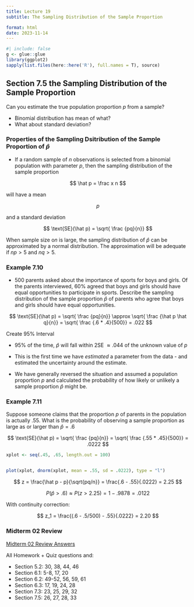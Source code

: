 ```yaml
---
title: Lecture 19
subtitle: The Sampling Distribution of the Sample Proportion

format: html
date: 2023-11-14
---
```


```r
#| include: false
g <- glue::glue
library(ggplot2)
sapply(list.files(here::here('R'), full.names = T), source)
```

## Section 7.5 the Sampling Distribution of the Sample Proportion

Can you estimate the true population proportion *p* from a sample?

-   Binomial distribution has mean of what?
-   What about standard deviation?

### Properties of the Sampling Dsitribution of the Sample Proportion of $\hat p$

-   If a random sample of *n* observations is selected from a binomial population with parameter *p*, then the sampling distribution of the sample proportion

$$
\hat p = \frac x n
$$

will have a mean

$$
p
$$

and a standard deviation

$$
\text{SE}(\hat p) = \sqrt{ \frac {pq}{n}}
$$

When sample size o*n* is large, the sampling distribution of $\hat p$ can be approximated by a normal distribution. The approximation will be adequate if $np > 5$ and $nq > 5$.

### Example 7.10

-   500 parents asked about the importance of sports for boys and girls. Of the parents interviewed, 60% agreed that boys and girls should have equal opportunities to participate in sports. Describe the sampling distribution of the sample proportion $\hat p$ of parents who agree that boys and girls should have equal opportunities.

$$ 
\text{SE}(\hat p) = \sqrt{ \frac {pq}{n}} \approx \sqrt{ \frac {\hat p \hat q}{n}} = \sqrt{ \frac {.6 * .4}{500}} = .022
$$

Create 95% Interval

-   95% of the time, $\hat p$ will fall within 2SE $\approx .044$ of the unknown value of $p$

-   This is the first time we have *estimated* a parameter from the data - and estimated the uncertainty around the estimate.

-   We have generally reversed the situation and assumed a population proportion $p$ and calculated the probability of how likely or unlikely a sample proportion $\hat p$ might be.

### Example 7.11

Suppose someone claims that the proportion $p$ of parents in the population is actually .55. What is the probability of observing a sample proportion as large as or larger than $\hat p = .6$

$$ 
\text{SE}(\hat p) = \sqrt{ \frac {pq}{n}}  = \sqrt{ \frac {.55 * .45}{500}} = .0222
$$

```r
xplot <- seq(.45, .65, length.out = 100)


plot(xplot, dnorm(xplot, mean = .55, sd = .0222), type = "l")

```

$$
z = \frac{\hat p - p}{\sqrt{pq/n}} = \frac{.6 - .55}{.0222} = 2.25
$$

$$
P(\hat p > .6) \approx P(z > 2.25) = 1 - .9878 = .0122
$$

With continuity correction:

$$
z_1 = \frac{(.6 - .5/500) - .55}{.0222} = 2.20
$$


### Midterm 02 Review

[Midterm 02 Review Answers](/homework/midterm-02-review.qmd)

All Homework + Quiz questions and:

- Section 5.2: 30, 38, 44, 46
- Section 6.1: 5-8, 17, 20
- Section 6.2: 49-52, 56, 59, 61
- Section 6.3: 17, 19, 24, 28
- Section 7.3: 23, 25, 29, 32
- Section 7.5: 26, 27, 28, 33
